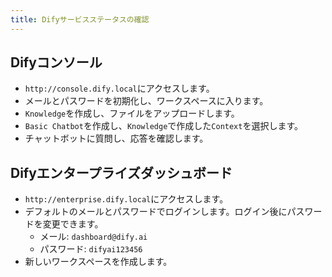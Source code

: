 ```yaml
---
title: Difyサービスステータスの確認
---
```


## Difyコンソール
- `http://console.dify.local`にアクセスします。
- メールとパスワードを初期化し、ワークスペースに入ります。
- `Knowledge`を作成し、ファイルをアップロードします。
- `Basic Chatbot`を作成し、`Knowledge`で作成した`Context`を選択します。
- チャットボットに質問し、応答を確認します。


## Difyエンタープライズダッシュボード
- `http://enterprise.dify.local`にアクセスします。
- デフォルトのメールとパスワードでログインします。ログイン後にパスワードを変更できます。
    - メール: `dashboard@dify.ai`
    - パスワード: `difyai123456`
- 新しいワークスペースを作成します。
